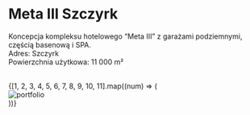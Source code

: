
# Meta III Szczyrk

Koncepcja kompleksu hotelowego “Meta III” z garażami podziemnymi, częścią basenową i SPA.  
Adres: Szczyrk  
Powierzchnia użytkowa: 11 000 m²

<br/>

<div style={{ display: 'grid', gridTemplateColumns: 'repeat(3, 1fr)', gap: '14px' }}>
  {[1, 2, 3, 4, 5, 6, 7, 8, 9, 10, 11].map((num) => (
    <div key={num} style={{ }}>
      <Zoom>
        <img 
          alt="portfolio" 
          src={`/compressed/uslugowe/meta3/${num}.jpg`} 
          style={{ width: '100%', height: 'auto', display: 'block', margin: '0 auto', backgroundColor: 'white' }} 
        />
      </Zoom>
    </div>
  ))}
</div>
